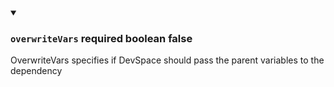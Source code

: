 
<details className="config-field" data-expandable="false" open>
<summary>

### `overwriteVars` <span class="config-field-required" data-required="false">required</span> <span class="config-field-type">boolean</span> <span class="config-field-default">false</span> <span class="config-field-enum"></span>

OverwriteVars specifies if DevSpace should pass the parent variables to the dependency

</summary>



</details>
